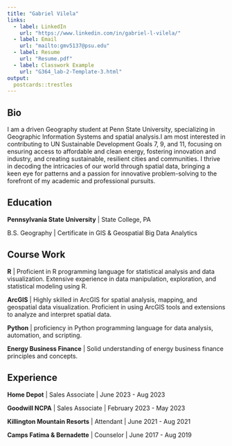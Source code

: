 ```yaml
---
title: "Gabriel Vilela"
links:
  - label: LinkedIn
    url: "https://www.linkedin.com/in/gabriel-l-vilela/"
  - label: Email
    url: "mailto:gmv5137@psu.edu"
  - label: Resume
    url: "Resume.pdf"
  - label: Classwork Example
    url: "G364_lab-2-Template-3.html"
output:
  postcards::trestles
---
```


## Bio

I am a driven Geography student at Penn State University, specializing in Geographic Information Systems and spatial analysis.I am most interested in contributing to UN Sustainable Development Goals 7, 9, and 11, focusing on ensuring access to affordable and clean energy, fostering innovation and industry, and creating sustainable, resilient cities and communities. I thrive in decoding the intricacies of our world through spatial data, bringing a keen eye for patterns and a passion for innovative problem-solving to the forefront of my academic and professional pursuits.

## Education

**Pennsylvania State University** \| State College, PA

B.S. Geography \| Certificate in GIS & Geospatial Big Data Analytics

## Course Work
**R** |
Proficient in R programming language for statistical analysis and data visualization.
Extensive experience in data manipulation, exploration, and statistical modeling using R. 

**ArcGIS** |
Highly skilled in ArcGIS for spatial analysis, mapping, and geospatial data visualization.
Proficient in using ArcGIS tools and extensions to analyze and interpret spatial data.

**Python** |
proficiency in Python programming language for data analysis, automation, and scripting.

**Energy Business Finance** |
Solid understanding of energy business finance principles and concepts.

## Experience

**Home Depot** \| Sales Associate \| June 2023 - Aug 2023

**Goodwill NCPA** \| Sales Associate \| February 2023 - May 2023

**Killington Mountain Resorts** \| Attendant \| June 2021 - Aug 2021

**Camps Fatima & Bernadette** \| Counselor \| June 2017 - Aug 2019
